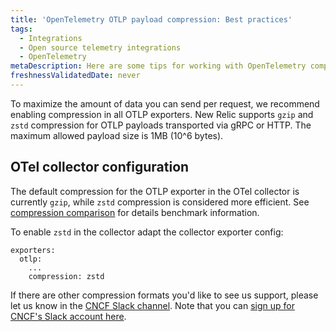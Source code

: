 ```yaml
---
title: 'OpenTelemetry OTLP payload compression: Best practices'
tags:
  - Integrations
  - Open source telemetry integrations
  - OpenTelemetry
metaDescription: Here are some tips for working with OpenTelemetry compression and New Relic.
freshnessValidatedDate: never
---
```


To maximize the amount of data you can send per request, we recommend enabling compression in all OTLP exporters. New Relic supports `gzip` and `zstd` compression for OTLP payloads transported via gRPC or HTTP. 
The maximum allowed payload size is 1MB (10^6 bytes).

## OTel collector configuration
The default compression for the OTLP exporter in the OTel collector is currently `gzip`, while `zstd` compression is considered more efficient. See [compression comparison](https://github.com/open-telemetry/opentelemetry-collector/blob/main/config/configgrpc/README.md#compression-comparison) for details benchmark information.

To enable `zstd` in the collector adapt the collector exporter config:

```
exporters:
  otlp:
    ...
    compression: zstd

```

If there are other compression formats you'd like to see us support, please let us know in the [CNCF Slack channel](https://cloud-native.slack.com/archives/C024DRQ63UP). Note that you can [sign up for CNCF's Slack account here](https://slack.cncf.io/).